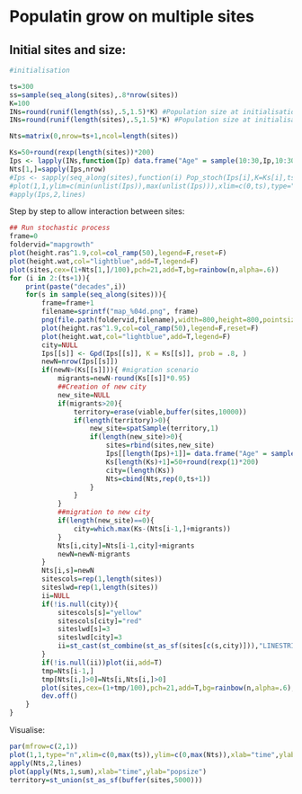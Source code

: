 # Populatin grow on multiple sites

## Initial sites and size:

```r

#initialisation

ts=300
ss=sample(seq_along(sites),.8*nrow(sites))
K=100
INs=round(runif(length(ss),.5,1.5)*K) #Population size at initialisation
INs=round(runif(length(sites),.5,1.5)*K) #Population size at initialisation

Nts=matrix(0,nrow=ts+1,ncol=length(sites))

Ks=50+round(rexp(length(sites))*200)
Ips <- lapply(INs,function(Ip) data.frame("Age" = sample(10:30,Ip,10:30, replace = TRUE), "Sex" = sample(c("M","F"), Ip, prob = c(0.5,0.5), replace = TRUE)))
Nts[1,]=sapply(Ips,nrow)
#Ips <- sapply(seq_along(sites),function(i) Pop_stoch(Ips[i],K=Ks[i],ts=100))
#plot(1,1,ylim=c(min(unlist(Ips)),max(unlist(Ips))),xlim=c(0,ts),type="n")
#apply(Ips,2,lines)
```

Step by step to allow interaction between sites:

```r
## Run stochastic process  
frame=0
foldervid="mapgrowth"
plot(height.ras^1.9,col=col_ramp(50),legend=F,reset=F)
plot(height.wat,col="lightblue",add=T,legend=F)
plot(sites,cex=(1+Nts[1,]/100),pch=21,add=T,bg=rainbow(n,alpha=.6))
for (i in 2:(ts+1)){
    print(paste("decades",i))
    for(s in sample(seq_along(sites))){
        frame=frame+1
        filename=sprintf("map_%04d.png", frame)
        png(file.path(foldervid,filename),width=800,height=800,pointsize=20)
        plot(height.ras^1.9,col=col_ramp(50),legend=F,reset=F)
        plot(height.wat,col="lightblue",add=T,legend=F)
        city=NULL
        Ips[[s]] <- Gpd(Ips[[s]], K = Ks[[s]], prob = .8, )
        newN=nrow(Ips[[s]])
        if(newN>(Ks[[s]])){ #migration scenario
            migrants=newN-round(Ks[[s]]*0.95)
            ##Creation of new city
            new_site=NULL
            if(migrants>20){
                territory=erase(viable,buffer(sites,10000))
                if(length(territory)>0){
                    new_site=spatSample(territory,1)
                    if(length(new_site)>0){
                        sites=rbind(sites,new_site)
                        Ips[[length(Ips)+1]]= data.frame("Age" = sample(10:30,migrants,10:30, replace = TRUE), "Sex" = sample(c("M","F"), migrants, prob = c(0.5,0.5), replace = TRUE))
                        Ks[length(Ks)+1]=50+round(rexp(1)*200)
                        city=(length(Ks))
                        Nts=cbind(Nts,rep(0,ts+1))
                    }
                }
            }
            ##migration to new city
            if(length(new_site)==0){
                city=which.max(Ks-(Nts[i-1,]+migrants))
            }
            Nts[i,city]=Nts[i-1,city]+migrants
            newN=newN-migrants
        }
        Nts[i,s]=newN
        sitescols=rep(1,length(sites))
        siteslwd=rep(1,length(sites))
        ii=NULL
        if(!is.null(city)){
            sitescols[s]="yellow"
            sitescols[city]="red"
            siteslwd[s]=3
            siteslwd[city]=3
            ii=st_cast(st_combine(st_as_sf(sites[c(s,city)])),"LINESTRING")
        }
        if(!is.null(ii))plot(ii,add=T)
        tmp=Nts[i-1,]
        tmp[Nts[i,]>0]=Nts[i,Nts[i,]>0]
        plot(sites,cex=(1+tmp/100),pch=21,add=T,bg=rainbow(n,alpha=.6),lwd=siteslwd,col=sitescols)
        dev.off()
    }
}
```

Visualise:

```r
par(mfrow=c(2,1))
plot(1,1,type="n",xlim=c(0,max(ts)),ylim=c(0,max(Nts)),xlab="time",ylab="popsize")
apply(Nts,2,lines)
plot(apply(Nts,1,sum),xlab="time",ylab="popsize")
territory=st_union(st_as_sf(buffer(sites,5000)))

```



